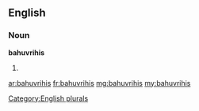 ==English==

===Noun===
'''bahuvrihis'''

# {{plural of|[[bahuvrihi]]}}

[[Category:English plurals]]

[[ar:bahuvrihis]]
[[fr:bahuvrihis]]
[[mg:bahuvrihis]]
[[my:bahuvrihis]]
